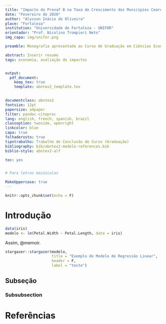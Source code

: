 ```yaml
---
title: "Impacto do Pronaf B na Taxa de Crescimento dos Municípios Cearenses"
date: "Fevereiro de 2020"
author: "Alysson Inácio de Oliveira"
place: "Fortaleza"
institution: "Universidade de Fortaleza - UNIFOR"
orientador: "Prof. Nicolino Trompieri Neto"
img_capa: img/unifor.png

preamble: Monografia apresentada ao Curso de Graduação em Ciências Econômicas da Universidade de Fortaleza - UNIFOR, como requisito parcial à obtenção do título de Graduação em Ciências Econômicas.

abstract: Inserir resumo
tags: economia, avaliação de impactos


output:
  pdf_document:
    keep_tex: true
    template: abntex2_template.tex
    

documentclass: abntex2
fontsize: 12pt
papersize: a4paper
filter: pandoc-citeproc
lang: english, french, spanish, brazil
classoption: twoside, openright
linkcolor: blue
capa: true
folhaderosto: true
tipotrabalho: Trabalho de Conclusão de Curso (Graduação)
bibliography: bib/abntex2-modelo-references.bib
biblio-style: abntex2-alf

toc: yes


# Para letras maiúsculas

MakeUppercase: true
---
```

```r
knitr::opts_chunk$set(echo = F)
```


# Introdução

```r
data(iris)
modelo <- lm(Petal.Width ~ Petal.Length, data = iris)

```


Assim, @memoir.



```r

stargazer::stargazer(modelo, 
                     title = "Exemplo de Modelo de Regressão Linear", 
                     header = F,
                     label = "teste")

```


## Subseção

### Subsubsection

\postextual


# Referências











